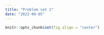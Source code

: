 ```yaml
---
title: "Problem set 1"
date: "2022-09-05"
---
```


```r
knitr::opts_chunk$set(fig.align = "center")
```


